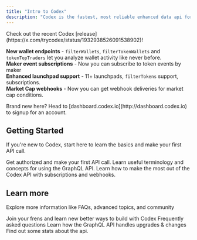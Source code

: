 ```yaml
---
title: "Intro to Codex"
description: "Codex is the fastest, most reliable enhanced data api for DeFi data across 100+ networks"
---
```


<Tip>
  Check out the recent Codex [release](https://x.com/trycodex/status/1932938526091538902)!

  **New wallet endpoints** - `filterWallets`, `filterTokenWallets` and `tokenTopTraders` let you analyze wallet activity like never before.<br />
  **Maker event subscriptions** - Now you can subscribe to token events by maker <br/>
  **Enhanced launchpad support** - 11\+ launchpads, `filterTokens` support, subscriptions.<br/>
  **Market Cap webhooks** - Now you can get webhook deliveries for market cap conditions.
</Tip>

<Note>
  Brand new here? Head to [dashboard.codex.io](http://dashboard.codex.io) to signup for an account.
</Note>

## Getting Started

If you're new to Codex, start here to learn the basics and make your first API call.

<CardGroup cols={3}>
  <Card title="Get Started" icon="check" iconType="regular" href="/get-started">Get authorized and make your first API call.</Card>
  <Card title="Learn GraphQL" icon="brain" href="learn-graphql">
    Learn useful terminology and concepts for using the GraphQL API.
  </Card>
  <Card title="Advanced Features" icon="bolt" href="advanced">
    Learn how to make the most out of the Codex API with subscriptions and webhooks.
  </Card>
</CardGroup>

## Learn more

Explore more information like FAQs, advanced topics, and community

<CardGroup cols={4}>
  <Card title="Community" icon="group" href="community">
    Join your frens and learn new better ways to build with Codex
  </Card>
  <Card title="FAQ" icon="question" href="faq">
    Frequently asked questions
  </Card>
  <Card title="Changes" icon="screwdriver-wrench" href="changes">Learn how the GraphQL API handles upgrades & changes</Card>
  <Card title="Stats" icon="stats" href="stats">Find out some stats about the api.</Card>
</CardGroup>
